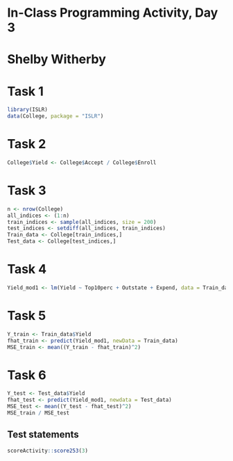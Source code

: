 # In-Class Programming Activity, Day 3

# Shelby Witherby

# Task 1
```r
library(ISLR)
data(College, package = "ISLR")
```

# Task 2
```r
College$Yield <- College$Accept / College$Enroll
```

# Task 3

```r
n <- nrow(College)
all_indices <- (1:n)
train_indices <- sample(all_indices, size = 200)
test_indices <- setdiff(all_indices, train_indices)
Train_data <- College[train_indices,]
Test_data <- College[test_indices,]

```

# Task 4

```r
Yield_mod1 <- lm(Yield ~ Top10perc + Outstate + Expend, data = Train_data)
```

# Task 5

```r
Y_train <- Train_data$Yield
fhat_train <- predict(Yield_mod1, newData = Train_data)
MSE_train <- mean((Y_train - fhat_train)^2)
```

# Task 6

```r
Y_test <- Test_data$Yield
fhat_test <- predict(Yield_mod1, newdata = Test_data)
MSE_test <- mean((Y_test - fhat_test)^2)
MSE_train / MSE_test
```



## Test statements

```r
scoreActivity::score253(3)
```